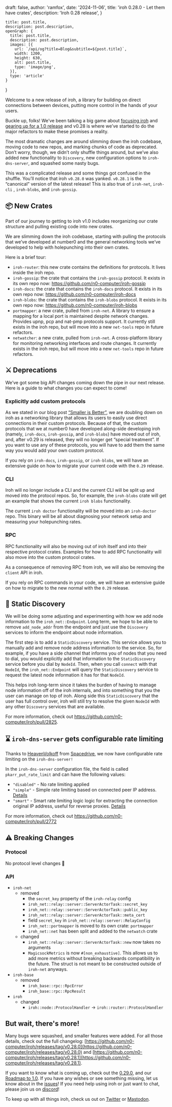 
  draft: false,
  author: 'ramfox',
  date: '2024-11-06',
  title: 'iroh 0.28.0 - Let them have crates',
  description: 'Iroh 0.28 release',
}

    title: post.title,
    description: post.description,
    openGraph: {
      title: post.title,
      description: post.description,
      images: [{
        url: `/api/og?title=Blog&subtitle=${post.title}`,
        width: 1200,
        height: 630,
        alt: post.title,
        type: 'image/png',
      }],
      type: 'article'
    }
}


Welcome to a new release of iroh, a library for building on direct connections between devices, putting more control in the hands of your users.

Buckle up, folks! We’ve been talking a big game about [focusing iroh](https://www.iroh.computer/blog/smaller-is-better) and [gearing up for a 1.0 release](https://www.iroh.computer/blog/road-to-1-0) and v0.28 is where we’ve started to do the major refactors to make these promises a reality.

The most dramatic changes are around slimming down the iroh codebase, moving code to new repos, and marking chunks of code as deprecated. Don’t worry, though, we didn’t only shuffle things around, but we’ve also added new functionality to `Discovery`, new configuration options to `iroh-dns-server`, and squashed some nasty bugs.

This was a complicated release and some things got confused in the shuffle. You’ll notice that iroh `v0.28.0` was yanked. `v0.28.1` is the “canonical” version of the latest release! This is also true of `iroh-net`, `iroh-cli` , `iroh-blobs`, and `iroh-gossip`.

## 📦 New Crates

Part of our journey to getting to iroh v1.0 includes reorganizing our crate structure and pulling existing code into new crates.

We are slimming down the iroh codebase, starting with pulling the protocols that we’ve developed at number0 and the general networking tools we’ve developed to help with holepunching into their own crates.

Here is a brief tour:

- `iroh-router`: this new crate contains the definitions for protocols. It lives inside the iroh repo.
- `iroh-gossip`: the crate that contains the `iroh-gossip` protocol. It exists in its own repo now: https://github.com/n0-computer/iroh-gossip
- `iroh-docs`: the crate that contains the `iroh-docs` protocol. It exists in its own repo now: https://github.com/n0-computer/iroh-docs
- `iroh-blobs`: the crate that contains the `iroh-blobs` protocol. It exists in its own repo now: https://github.com/n0-computer/iroh-blobs
- `portmapper`: a new crate, pulled from `iroh-net`. A library to ensure a mapping for a local port is maintained despite network changes. Provides upnp, pcp and nat-pmp protocols support. It currently still exists in the iroh repo, but will move into a new `net-tools` repo in future refactors.
- `netwatcher`: a new crate, pulled from `iroh-net`.  A cross-platform library for monitoring networking interfaces and route changes. It currently exists in the iroh repo, but will move into a new `net-tools` repo in future refactors.

## ⚔️ Deprecations

We’ve got some big API changes coming down the pipe in our next release. Here is a guide to what changes you can expect to come!

### Explicitly add custom protocols

As we stated in our blog post [“Smaller is Better”](https://www.iroh.computer/blog/smaller-is-better), we are doubling down on iroh as a networking library that allows its users to easily use direct connections in their custom protocols. Because of that, the custom protocols that we at number0 have developed along-side developing iroh (namely, `iroh-docs`, `iroh-gossip`, and `iroh-blobs`) have moved out of iroh, and, after v0.29 is released, they will no longer get “special treatment”. If you want to use any of these protocols, you will have to add them the same way you would add your own custom protocol.

If you rely on `iroh-docs`, `iroh-gossip`, or `iroh-blobs`, we will have an extensive guide on how to migrate your current code with the `0.29` release.

### CLI

Iroh will no longer include a CLI and the current CLI will be split up and moved into the protocol repos. So, for example, the `iroh-blobs` crate will get an example that shows the current `iroh blobs` functionality.

The current `iroh doctor` functionality will be moved into an `iroh-doctor` repo. This binary will be all about diagnosing your network setup and measuring your holepunching rates.

### RPC

RPC functionality will also be moving out of iroh itself and into their respective protocol crates. Examples for how to add RPC functionality will also move into the custom protocol crates.

As a consequence of removing RPC from iroh, we will also be removing the `client` API in iroh.

If you rely on RPC commands in your code, we will have an extensive guide on how to migrate to the new normal with the `0.29` release.

## 📓 Static Discovery

We will be doing some adjusting and experimenting with how we add node information to the `iroh_net::Endpoint`. Long term, we hope to be able to remove `add_node_addr` from the endpoint and just use the `Discovery` services to inform the endpoint about node information.

The first step is to add a `StaticDiscovery` service. This service allows you to manually add and remove node address information to the service. So, for example, if you have a side channel that informs you of nodes that you need to dial, you would explicitly add that information to the `StaticDiscovery` service before you dial by `NodeId`. Then, when you call `connect` with that `NodeId`, the `iroh_net::Endpoint` will query the `StaticDiscovery` service to request the latest node information it has for that `NodeId`.

This helps iroh long-term since it takes the burden of having to manage node information off of the iroh internals, and into something that you the user can manage on top of iroh. Along side this `StaticDiscovery` that the user has full control over, iroh will still try to resolve the given `NodeId` with any other `Discovery` services that are available.

For more information, check out https://github.com/n0-computer/iroh/pull/2825.

## ⌛ `iroh-dns-server` gets configurable rate limiting

Thanks to [HeavenVolkoff](https://github.com/HeavenVolkoff) from [Spacedrive](https://github.com/spacedriveapp/spacedrive), we now have configurable rate limiting on the `iroh-dns-server!`

In the `iroh-dns-server` configuration file, the field is called `pkarr_put_rate_limit` and can have the following values:

- `"disabled"` - No rate limiting applied
- `"simple"` - Simple rate limiting based on connected peer IP address. [Details](https://docs.rs/tower_governor/latest/tower_governor/key_extractor/struct.PeerIpKeyExtractor.html)
- `"smart"` - Smart rate limiting logic logic for extracting the connection original IP address, useful for reverse proxies. [Details](https://docs.rs/tower_governor/latest/tower_governor/key_extractor/struct.SmartIpKeyExtractor.html)

For more information, check out https://github.com/n0-computer/iroh/pull/2772

## ⚠️ Breaking Changes

### Protocol

No protocol level changes 🎉

### API

- `iroh-net`
    - removed
        - the `secret_key` property of the `iroh-relay` config
        - `iroh_net::relay::server::ServerActorTask::secret_key`
        - `iroh_net::relay::server::ServerActorTask::public_key`
        - `iroh_net::relay::server::ServerActorTask::meta_cert`
        - field `secret_key` in `iroh_net::relay::server::RelayConfig`
        - `iroh_net::portmapper` is moved to its own crate: `portmapper`
        - `iroh_net::net` has been split and added to the `netwatch` crate
    - changed
        - `iroh_net::relay::server::ServerActorTask::new` now takes no arguments
        - `MagicsockMetrics` is now `#[non_exhaustive]`. This allows us to add more metrics without breaking backwards compatibility in the future. The struct is not meant to be constructed outside of `iroh-net` anyways.
- `iroh-base`
    - removed
        - `iroh_base::rpc::RpcError`
        - `iroh_base::rpc::RpcResult`
- `iroh`
    - changed
        - `iroh::node::ProtocolHandler` -> `iroh::router::ProtocolHandler`

## But wait, there's more!

Many bugs were squashed, and smaller features were added. For all those details, check out the full changelog: [https://github.com/n0-computer/iroh/releases/tag/v0.28.0](https://github.com/n0-computer/iroh/releases/tag/v0.28.0) and [https://github.com/n0-computer/iroh/releases/tag/v0.28.1](https://github.com/n0-computer/iroh/releases/tag/v0.28.1).

If you want to know what is coming up, check out the [0.29.0](https://github.com/n0-computer/iroh/milestone/36), and our [Roadmap to 1.0](https://www.iroh.computer/roadmap). If you have any wishes or see something missing, let us know about in the [issues](https://github.com/n0-computer/iroh/issues)! If you need help using iroh or just want to chat, please join us on [discord](https://discord.com/invite/DpmJgtU7cW)!

To keep up with all things iroh, check us out on  [Twitter](https://x.com/iroh_n0) or [Mastodon](https://mastodon.social/@n0iroh).
